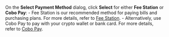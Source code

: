 On the **Select Payment Method** dialog, click **Select** for either **Fee Station** or **Cobo Pay**:
    - Fee Station is our recommended method for paying bills and purchasing plans. For more details, refer to [Fee Station](/en/portal/fee-station/introduction).
    - Alternatively, use Cobo Pay to pay with your crypto wallet or bank card. For more details, refer to [Cobo Pay](/en/portal/bills-and-payments/payment-methods#cobo-pay).